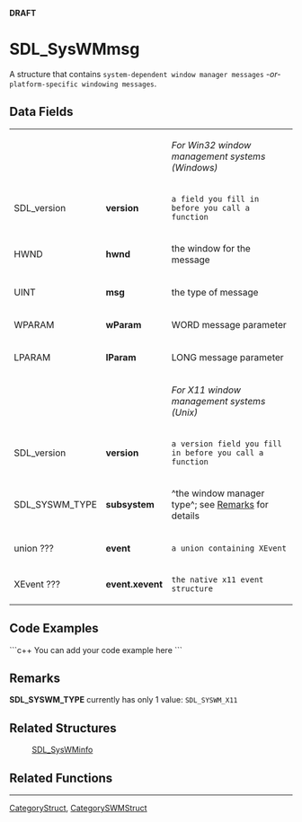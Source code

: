 <!-- pragma section-numbers off -->
<!-- pragma disable-camelcase -->
'''DRAFT'''

= SDL_SysWMmsg =
A structure that contains <code>system-dependent window manager messages</code> ''-or-'' <code>platform-specific windowing messages</code>.


== Data Fields ==
{|
|
|
|''For Win32 window management systems (Windows)''
|-
|SDL_version
|'''version'''
|<code>a field you fill in before you call a function</code>
|-
|HWND
|'''hwnd'''
|the window for the message
|-
|UINT
|'''msg'''
|the type of message
|-
|WPARAM
|'''wParam'''
|WORD message parameter
|-
|LPARAM
|'''lParam'''
|LONG message parameter
|-
|
|
|''For X11 window management systems (Unix)''
|-
|SDL_version
|'''version'''
|<code>a version field you fill in before you call a function</code>
|-
|SDL_SYSWM_TYPE
|'''subsystem'''
|^the window manager type^; see [[#Remarks|Remarks]] for details
|-
|union ???
|'''event'''
|<code>a union containing XEvent</code>
|-
|XEvent ???
|'''event.xevent'''
|<code>the native x11 event structure</code>
|}


== Code Examples ==
```c++
You can add your code example here
```

== Remarks ==
'''SDL_SYSWM_TYPE''' currently has only 1 value: <code>SDL_SYSWM_X11</code>

== Related Structures ==
:[[SDL_SysWMinfo]]

== Related Functions ==

----
[[CategoryStruct]], [[CategorySWMStruct]]
